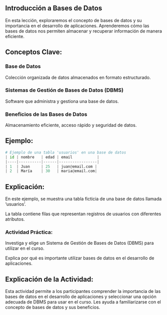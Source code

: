 ## Introducción a Bases de Datos

En esta lección, exploraremos el concepto de bases de datos y su importancia en el desarrollo de aplicaciones. Aprenderemos cómo las bases de datos nos permiten almacenar y recuperar información de manera eficiente.

## Conceptos Clave:

### Base de Datos

Colección organizada de datos almacenados en formato estructurado.

### Sistemas de Gestión de Bases de Datos (DBMS)

Software que administra y gestiona una base de datos.

### Beneficios de las Bases de Datos

Almacenamiento eficiente, acceso rápido y seguridad de datos.

## Ejemplo:

```python
# Ejemplo de una tabla 'usuarios' en una base de datos
| id | nombre   | edad | email           |
|----|----------|------|-----------------|
| 1  | Juan     | 25   | juan@email.com |
| 2  | María    | 30   | maria@email.com|
```

## Explicación:

En este ejemplo, se muestra una tabla ficticia de una base de datos llamada 'usuarios'.

La tabla contiene filas que representan registros de usuarios con diferentes atributos.

:::{.callout-important}
### Actividad Práctica:

Investiga y elige un Sistema de Gestión de Bases de Datos (DBMS) para utilizar en el curso.

Explica por qué es importante utilizar bases de datos en el desarrollo de aplicaciones.
:::

## Explicación de la Actividad:

Esta actividad permite a los participantes comprender la importancia de las bases de datos en el desarrollo de aplicaciones y seleccionar una opción adecuada de DBMS para usar en el curso. Les ayuda a familiarizarse con el concepto de bases de datos y sus beneficios.

